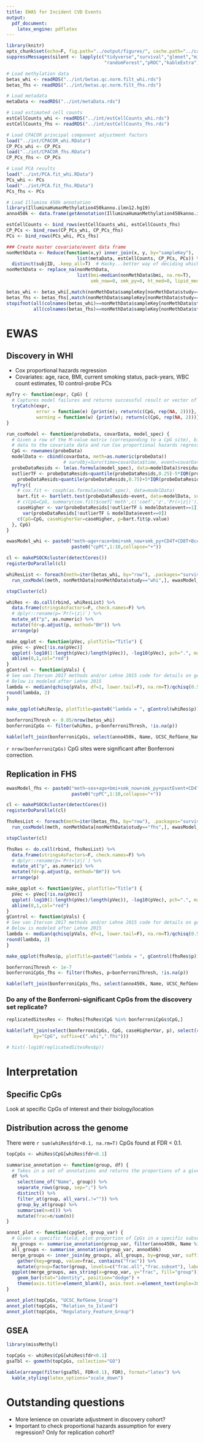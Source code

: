 ```yaml
---
title: EWAS for Incident CVD Events
output:
  pdf_document:
    latex_engine: pdflatex
---
```


```r
library(knitr)
opts_chunk$set(echo=F, fig.path="../output/figures/", cache.path="../cache/incident_ewas222/")
suppressMessages(silent <- lapply(c("tidyverse","survival","glmnet","minfi","caret","doParallel","itertools",
                                    "randomForest","pROC","kableExtra"), library, character.only=T))
```

```r
# Load methylation data
betas_whi <- readRDS("../int/betas.qc.norm.filt_whi.rds")
betas_fhs <- readRDS("../int/betas.qc.norm.filt_fhs.rds")

# Load metadata
metaData <- readRDS("../int/metaData.rds")

# Load estimated cell counts
estCellCounts_whi <- readRDS("../int/estCellCounts_whi.rds")
estCellCounts_fhs <- readRDS("../int/estCellCounts_fhs.rds")

# Load CPACOR principal component adjustment factors
load("../int/CPACOR_whi.RData")
CP_PCs_whi <- CP_PCs
load("../int/CPACOR_fhs.RData")
CP_PCs_fhs <- CP_PCs

# Load PCA results
load("../int/PCA.fit_whi.RData")
PCs_whi <- PCs
load("../int/PCA.fit_fhs.RData")
PCs_fhs <- PCs

# Load Illumina 450k annotation
library(IlluminaHumanMethylation450kanno.ilmn12.hg19)
anno450k <- data.frame(getAnnotation(IlluminaHumanMethylation450kanno.ilmn12.hg19), stringsAsFactors=F)
```

```r
estCellCounts <- bind_rows(estCellCounts_whi, estCellCounts_fhs)
CP_PCs <- bind_rows(CP_PCs_whi, CP_PCs_fhs)
PCs <- bind_rows(PCs_whi, PCs_fhs)

### Create master covariate/event data frame
nonMethData <- Reduce(function(x,y) inner_join(x, y, by="sampleKey"), 
                          list(metaData, estCellCounts, CP_PCs, PCs)) %>%
  distinct(subjID, .keep_all=T)  # Hacky...better way of deciding which biological replicates to keep?
nonMethData <- replace_na(nonMethData, 
                          list(bmi=median(nonMethData$bmi, na.rm=T),
                               smk_now=0, smk_py=0, ht_med=0, lipid_med=0, dm_med=0))

betas_whi <- betas_whi[,match(nonMethData$sampleKey[nonMethData$study=="whi"], colnames(betas_whi))]
betas_fhs <- betas_fhs[,match(nonMethData$sampleKey[nonMethData$study=="fhs"], colnames(betas_fhs))]
stopifnot(all(colnames(betas_whi)==nonMethData$sampleKey[nonMethData$study=="whi"]),
          all(colnames(betas_fhs)==nonMethData$sampleKey[nonMethData$study=="fhs"]))  # Ensure identical number and order of samples for methylation and covariate data
```

# EWAS

## Discovery in WHI

* Cox proportional hazards regression
* Covariates: age, race, BMI, current smoking status, pack-years, WBC count estimates, 10 control-probe PCs

```r
myTry <- function(expr, CpG) {
  # Captures model failures and returns successful result or vector of NAs
  tryCatch(expr,
           error = function(e) {print(e); return(c(CpG, rep(NA, 2)))},
           warning = function(w) {print(w); return(c(CpG, rep(NA, 2)))})
}

run_coxModel <- function(probeData, covarData, model_spec) {
  # Given a row of the M-value matrix (corresponding to a CpG site), bind that methylation
  # data to the covariate data and run Cox proportional hazards regression
  CpG <- rownames(probeData)
  modelData <- cbind(covarData, meth=as.numeric(probeData))
                     # survObj=Surv(time=covarData$time, event=covarData$event))
  probeDataResids <- lm(as.formula(model_spec), data=modelData)$residuals
  outlierTF <- probeDataResids<quantile(probeDataResids,0.25)-5*IQR(probeDataResids) | 
    probeDataResids>quantile(probeDataResids,0.75)+5*IQR(probeDataResids)
  myTry({
    # cox.fit <- coxph(as.formula(model_spec), data=modelData)
    bart.fit <- bartlett.test(probeDataResids~event, data=modelData, subset=!outlierTF)
    # c(CpG=CpG, summary(cox.fit)$coef['meth',c('coef','z','Pr(>|z|)')])
    caseHigher <- var(probeDataResids[!outlierTF & modelData$event==1]) > 
      var(probeDataResids[!outlierTF & modelData$event==0])
    c(CpG=CpG, caseHigherVar=caseHigher, p=bart.fit$p.value)
  }, CpG)
}
```

```r
ewasModel_whi <- paste0("meth~age+race+bmi+smk_now+smk_py+CD4T+CD8T+Bcell+NK+Mono+Gran+",
                        paste0("cpPC",1:10,collapse="+"))

cl <- makePSOCKcluster(detectCores())
registerDoParallel(cl)

whiResList <- foreach(meth=iter(betas_whi, by="row"), .packages="survival") %dopar%
  run_coxModel(meth, nonMethData[nonMethData$study=="whi",], ewasModel_whi)

stopCluster(cl)

whiRes <- do.call(rbind, whiResList) %>%
  data.frame(stringsAsFactors=F, check.names=F) %>%
  # dplyr::rename(p=`Pr(>|z|)`) %>%
  mutate_at("p", as.numeric) %>%
  mutate(fdr=p.adjust(p, method="BH")) %>%
  arrange(p)
```

```r
make_qqplot <- function(pVec, plotTitle="Title") {
  pVec <- pVec[!is.na(pVec)]
  qqplot(-log10(1:length(pVec)/length(pVec)), -log10(pVec), pch=".", main=plotTitle, xlab="Expected (-logP)", ylab="Observed (-logP)")
  abline(0,1,col="red")
}
gControl <- function(pVals) {
# See van Iterson 2017 methods and/or Lehne 2015 code for details on genomic control for EWAS
# Below is modeled after Lehne 2015
lambda <- median(qchisq(pVals, df=1, lower.tail=F), na.rm=T)/qchisq(0.5, df=1)
round(lambda, 2)
}

make_qqplot(whiRes$p, plotTitle=paste0("lambda = ", gControl(whiRes$p)))
```

```r
bonferroniThresh <- 0.05/nrow(betas_whi)
bonferroniCpGs <- filter(whiRes, p<bonferroniThresh, !is.na(p))

kable(left_join(bonferroniCpGs, select(anno450k, Name, UCSC_RefGene_Name), by=c("CpG"="Name")))
```

`r nrow(bonferroniCpGs)` CpG sites were significant after Bonferroni correction.

## Replication in FHS

```r
ewasModel_fhs <- paste0("meth~sex+age+bmi+smk_now+smk_py+pastEvent+CD4T+CD8T+Bcell+NK+Mono+Gran+",
                        paste0("cpPC",1:10,collapse="+"))

cl <- makePSOCKcluster(detectCores())
registerDoParallel(cl)

fhsResList <- foreach(meth=iter(betas_fhs, by="row"), .packages="survival") %dopar%
  run_coxModel(meth, nonMethData[nonMethData$study=="fhs",], ewasModel_fhs)

stopCluster(cl)

fhsRes <- do.call(rbind, fhsResList) %>%
  data.frame(stringsAsFactors=F, check.names=F) %>%
  # dplyr::rename(p=`Pr(>|z|)`) %>%
  mutate_at("p", as.numeric) %>%
  mutate(fdr=p.adjust(p, method="BH")) %>%
  arrange(p)
```

```r
make_qqplot <- function(pVec, plotTitle="Title") {
  pVec <- pVec[!is.na(pVec)]
  qqplot(-log10(1:length(pVec)/length(pVec)), -log10(pVec), pch=".", main=plotTitle, xlab="Expected (-logP)", ylab="Observed (-logP)")
  abline(0,1,col="red")
}
gControl <- function(pVals) {
# See van Iterson 2017 methods and/or Lehne 2015 code for details on genomic control for EWAS
# Below is modeled after Lehne 2015
lambda <- median(qchisq(pVals, df=1, lower.tail=F), na.rm=T)/qchisq(0.5, df=1)
round(lambda, 2)
}

make_qqplot(fhsRes$p, plotTitle=paste0("lambda = ", gControl(fhsRes$p)))
```

```r
bonferroniThresh <- 1e-7
bonferroniCpGs_fhs <- filter(fhsRes, p<bonferroniThresh, !is.na(p))

kable(left_join(bonferroniCpGs_fhs, select(anno450k, Name, UCSC_RefGene_Name), by=c("CpG"="Name")))
```

### Do any of the Bonferroni-significant CpGs from the discovery set replicate?

```r
replicatedSitesRes <- fhsRes[fhsRes$CpG %in% bonferroniCpGs$CpG,]

kable(left_join(select(bonferroniCpGs, CpG, caseHigherVar, p), select(replicatedSitesRes, CpG, caseHigherVar, p), 
          by="CpG", suffix=c(".whi",".fhs")))

# hist(-log10(replicatedSitesRes$p))
```

# Interpretation

## Specific CpGs

Look at specific CpGs of interest and their biology/location

## Distribution across the genome

There were `r sum(whiRes$fdr<0.1, na.rm=T)` CpGs found at FDR < 0.1.

```r
topCpGs <- whiRes$CpG[whiRes$fdr<0.1]

summarise_annotation <- function(group, df) {
  # Takes in a set of annotations and returns the proportions of a given field (e.g. gene name)
  df %>%
    select(one_of("Name", group)) %>%
    separate_rows(group, sep=";") %>%
    distinct() %>%
    filter_at(group, all_vars(.!="")) %>%
    group_by_at(group) %>%
    summarise(n=n()) %>%
    mutate(frac=n/sum(n))
}

annot_plot <- function(cpgSet, group_var) {
  # Given a specific field, plot proportion of CpGs in a specific subset next to those of the full set
  my_groups <- summarise_annotation(group_var, filter(anno450k, Name %in% cpgSet))
  all_groups <- summarise_annotation(group_var, anno450k)
  merge_groups <- inner_join(my_groups, all_groups, by=group_var, suffix=c(".subset",".all")) %>%
    gather(key=group, value=frac, contains("frac")) %>%
    mutate(group=factor(group, levels=c("frac.all","frac.subset"), labels=c("All CpGs","EWAS hits")))
  ggplot(merge_groups, aes_string(x=group_var, y="frac", fill="group")) +
    geom_bar(stat="identity", position="dodge") +
    theme(axis.title=element_blank(), axis.text.x=element_text(angle=30, hjust=1))
}

annot_plot(topCpGs, "UCSC_RefGene_Group")
annot_plot(topCpGs, "Relation_to_Island")
annot_plot(topCpGs, "Regulatory_Feature_Group")
```

## GSEA

```r
library(missMethyl)

topCpGs <- whiRes$CpG[whiRes$fdr<0.1]
gsaTbl <- gometh(topCpGs, collection="GO")

kable(arrange(filter(gsaTbl, FDR<0.1), FDR), format="latex") %>%
  kable_styling(latex_options="scale_down")
```

# Outstanding questions

* More lenience on covariate adjustment in discovery cohort?
* Important to check proportional hazards assumption for every regression? Only for replication cohort?


